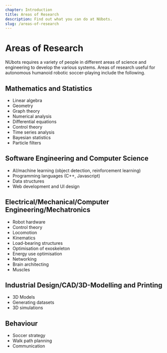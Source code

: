 ```yaml
---
chapter: Introduction
title: Areas of Research
description: Find out what you can do at NUbots.
slug: /areas-of-research
---
```


# Areas of Research

NUbots requires a variety of people in different areas of science and engineering to develop the various systems. Areas of research useful for autonomous humanoid robotic soccer-playing include the following.

## Mathematics and Statistics
- Linear algebra
- Geometry
- Graph theory
- Numerical analysis
- Differential equations
- Control theory
- Time series analysis
- Bayesian statistics
- Particle filters

## Software Engineering and Computer Science
- AI/machine learning (object detection, reinforcement learning)
- Programming languages (C++, Javascript)
- Data structures
- Web development and UI design

## Electrical/Mechanical/Computer Engineering/Mechatronics
- Robot hardware
- Control theory
- Locomotion
- Kinematics
- Load-bearing structures
- Optimisation of exoskeleton
- Energy use optimisation
- Networking
- Brain architecting
- Muscles

## Industrial Design/CAD/3D-Modelling and Printing
- 3D Models
- Generating datasets
- 3D simulations

## Behaviour
- Soccer strategy
- Walk path planning
- Communication
